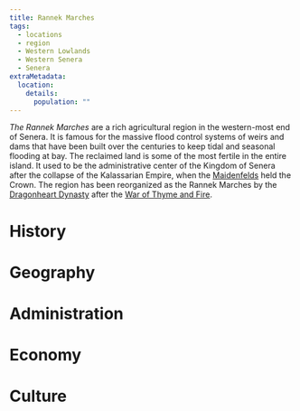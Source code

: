 ```yaml
---
title: Rannek Marches
tags:
  - locations
  - region
  - Western Lowlands
  - Western Senera
  - Senera
extraMetadata:
  location:
    details:
      population: ""
---
```


*The Rannek Marches* are a rich agricultural region in the western-most end of
Senera. It is famous for the massive flood control systems of weirs and dams
that have been built over the centuries to keep tidal and seasonal flooding at
bay. The reclaimed land is some of the most fertile in the entire island. It
used to be the administrative center of the Kingdom of Senera after the collapse
of the Kalassarian Empire, when the [Maidenfelds](../families/maidenfeld.mdx)
held the Crown. The region has been reorganized as the Rannek Marches by the
[Dragonheart Dynasty](../families/dragonheart.mdx) after the
[War of Thyme and Fire](../events/war-of-thyme-and-fire.mdx).

# History

# Geography

# Administration

# Economy

# Culture
